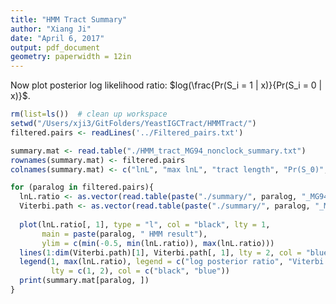 ```yaml
---
title: "HMM Tract Summary"
author: "Xiang Ji"
date: "April 6, 2017"
output: pdf_document
geometry: paperwidth = 12in
---
```


Now plot posterior log likelihood ratio: $log(\frac{Pr(S_i = 1 | x)}{Pr(S_i = 0 | x)}$.

```r
rm(list=ls())  # clean up workspace
setwd("/Users/xji3/GitFolders/YeastIGCTract/HMMTract/")
filtered.pairs <- readLines('../Filtered_pairs.txt')

summary.mat <- read.table("./HMM_tract_MG94_nonclock_summary.txt")
rownames(summary.mat) <- filtered.pairs
colnames(summary.mat) <- c("lnL", "max lnL", "tract length", "Pr(S_0)", "Pr(S_1)")

for (paralog in filtered.pairs){
  lnL.ratio <- as.vector(read.table(paste("./summary/", paralog, "_MG94_nonclock_HMM_log_posterior_ratio.txt", sep = "")))
  Viterbi.path <- as.vector(read.table(paste("./summary/", paralog, "_MG94_nonclock_HMM_Viterbi_path.txt", sep = "")))
  
  plot(lnL.ratio[, 1], type = "l", col = "black", lty = 1,
       main = paste(paralog, " HMM result"),
       ylim = c(min(-0.5, min(lnL.ratio)), max(lnL.ratio)))
  lines(1:dim(Viterbi.path)[1], Viterbi.path[, 1], lty = 2, col = "blue")
  legend(1, max(lnL.ratio), legend = c("log posterior ratio", "Viterbi path"),
         lty = c(1, 2), col = c("black", "blue"))
  print(summary.mat[paralog, ])
}


```